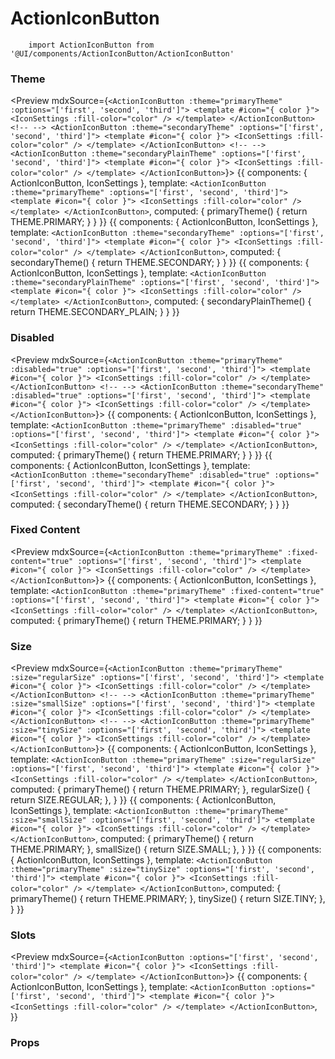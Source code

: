 
<Meta title="Components API|ActionIconButton" />

# ActionIconButton

<Description of={ActionIconButton} />

```
    import ActionIconButton from '@UI/components/ActionIconButton/ActionIconButton'
```

### Theme

<Preview mdxSource={`
    <ActionIconButton :theme="primaryTheme" :options="['first', 'second', 'third']">
        <template #icon="{ color }">
            <IconSettings :fill-color="color" />
        </template>
    </ActionIconButton>
    <!-- -->
    <ActionIconButton :theme="secondaryTheme" :options="['first', 'second', 'third']">
        <template #icon="{ color }">
            <IconSettings :fill-color="color" />
        </template>
    </ActionIconButton>
    <!-- -->
    <ActionIconButton :theme="secondaryPlainTheme" :options="['first', 'second', 'third']">
        <template #icon="{ color }">
            <IconSettings :fill-color="color" />
        </template>
    </ActionIconButton>
`}>
    <Story name="primary">
        {{
            components: { ActionIconButton, IconSettings },
            template: `
                <ActionIconButton :theme="primaryTheme" :options="['first', 'second', 'third']">
                    <template #icon="{ color }">
                        <IconSettings :fill-color="color" />
                    </template>
                </ActionIconButton>
            `,
            computed: {
                primaryTheme() {
                    return THEME.PRIMARY;
                }
            }
        }}
    </Story>
    <Story name="secondary">
        {{
            components: { ActionIconButton, IconSettings },
            template: `
                <ActionIconButton :theme="secondaryTheme" :options="['first', 'second', 'third']">
                    <template #icon="{ color }">
                        <IconSettings :fill-color="color" />
                    </template>
                </ActionIconButton>
            `,
            computed: {
                secondaryTheme() {
                    return THEME.SECONDARY;
                }
            }
        }}
    </Story>
    <Story name="secondary-plain">
        {{
            components: { ActionIconButton, IconSettings },
            template: `
                <ActionIconButton :theme="secondaryPlainTheme" :options="['first', 'second', 'third']">
                    <template #icon="{ color }">
                        <IconSettings :fill-color="color" />
                    </template>
                </ActionIconButton>
            `,
            computed: {
                secondaryPlainTheme() {
                    return THEME.SECONDARY_PLAIN;
                }
            }
        }}
    </Story>
</Preview>

### Disabled

<Preview mdxSource={`
    <ActionIconButton :theme="primaryTheme" :disabled="true" :options="['first', 'second', 'third']">
        <template #icon="{ color }">
            <IconSettings :fill-color="color" />
        </template>
    </ActionIconButton>
    <!-- -->
    <ActionIconButton :theme="secondaryTheme" :disabled="true" :options="['first', 'second', 'third']">
        <template #icon="{ color }">
            <IconSettings :fill-color="color" />
        </template>
    </ActionIconButton>
`}>
    <Story name="disabled-primary">
        {{
            components: { ActionIconButton, IconSettings },
            template: `
                <ActionIconButton :theme="primaryTheme" :disabled="true" :options="['first', 'second', 'third']">
                    <template #icon="{ color }">
                        <IconSettings :fill-color="color" />
                    </template>
                </ActionIconButton>
            `,
            computed: {
                primaryTheme() {
                    return THEME.PRIMARY;
                }
            }
        }}
    </Story>
    <Story name="disabled-secondary">
        {{
            components: { ActionIconButton, IconSettings },
            template: `
                <ActionIconButton :theme="secondaryTheme" :disabled="true" :options="['first', 'second', 'third']">
                    <template #icon="{ color }">
                        <IconSettings :fill-color="color" />
                    </template>
                </ActionIconButton>
            `,
            computed: {
                secondaryTheme() {
                    return THEME.SECONDARY;
                }
            }
        }}
    </Story>
</Preview>

### Fixed Content

<Preview mdxSource={`
    <ActionIconButton :theme="primaryTheme" :fixed-content="true" :options="['first', 'second', 'third']">
        <template #icon="{ color }">
            <IconSettings :fill-color="color" />
        </template>
    </ActionIconButton>
`}>
    <Story name="fixed-content">
        {{
            components: { ActionIconButton, IconSettings },
            template: `
                <ActionIconButton :theme="primaryTheme" :fixed-content="true" :options="['first', 'second', 'third']">
                    <template #icon="{ color }">
                        <IconSettings :fill-color="color" />
                    </template>
                </ActionIconButton>
            `,
            computed: {
                primaryTheme() {
                    return THEME.PRIMARY;
                }
            }
        }}
    </Story>
</Preview>

### Size

<Preview mdxSource={`
    <ActionIconButton :theme="primaryTheme" :size="regularSize" :options="['first', 'second', 'third']">
        <template #icon="{ color }">
            <IconSettings :fill-color="color" />
        </template>
    </ActionIconButton>
    <!-- -->
    <ActionIconButton :theme="primaryTheme" :size="smallSize" :options="['first', 'second', 'third']">
        <template #icon="{ color }">
            <IconSettings :fill-color="color" />
        </template>
    </ActionIconButton>
    <!-- -->
    <ActionIconButton :theme="primaryTheme" :size="tinySize" :options="['first', 'second', 'third']">
        <template #icon="{ color }">
            <IconSettings :fill-color="color" />
        </template>
    </ActionIconButton>
`}>
    <Story name="regular">
        {{
            components: { ActionIconButton, IconSettings },
            template: `
                <ActionIconButton :theme="primaryTheme" :size="regularSize" :options="['first', 'second', 'third']">
                    <template #icon="{ color }">
                        <IconSettings :fill-color="color" />
                    </template>
                </ActionIconButton>
            `,
            computed: {
                primaryTheme() {
                    return THEME.PRIMARY;
                },
                regularSize() {
                    return SIZE.REGULAR;
                },
            }
        }}
    </Story>
    <Story name="small">
        {{
            components: { ActionIconButton, IconSettings },
            template: `
                <ActionIconButton :theme="primaryTheme" :size="smallSize" :options="['first', 'second', 'third']">
                    <template #icon="{ color }">
                        <IconSettings :fill-color="color" />
                    </template>
                </ActionIconButton>
            `,
            computed: {
                primaryTheme() {
                    return THEME.PRIMARY;
                },
                smallSize() {
                    return SIZE.SMALL;
                },
            }
        }}
    </Story>
    <Story name="tiny">
        {{
            components: { ActionIconButton, IconSettings },
            template: `
                <ActionIconButton :theme="primaryTheme" :size="tinySize" :options="['first', 'second', 'third']">
                    <template #icon="{ color }">
                        <IconSettings :fill-color="color" />
                    </template>
                </ActionIconButton>
            `,
            computed: {
                primaryTheme() {
                    return THEME.PRIMARY;
                },
                tinySize() {
                    return SIZE.TINY;
                },
            }
        }}
    </Story>
</Preview>

### Slots

<Preview mdxSource={`
    <ActionIconButton :options="['first', 'second', 'third']">
        <template #icon="{ color }">
            <IconSettings :fill-color="color" />
        </template>
    </ActionIconButton>
`}>
    <Story name="icon">
        {{
            components: { ActionIconButton, IconSettings },
            template: `
                <ActionIconButton :options="['first', 'second', 'third']">
                    <template #icon="{ color }">
                        <IconSettings :fill-color="color" />
                    </template>
                </ActionIconButton>
            `,
        }}
    </Story>
</Preview>

### Props

<Props of={ActionIconButton} />
